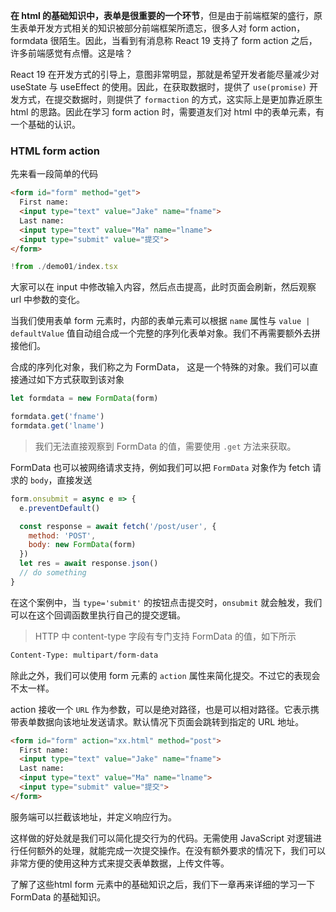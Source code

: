 


**在 html 的基础知识中，表单是很重要的一个环节**，但是由于前端框架的盛行，原生表单开发方式相关的知识被部分前端框架所遗忘，很多人对 form action，formdata 很陌生。因此，当看到有消息称 React 19 支持了 form action 之后，许多前端感觉有点懵。这是啥？

React 19 在开发方式的引导上，意图非常明显，那就是希望开发者能尽量减少对 useState 与 useEffect 的使用。因此，在获取数据时，提供了 `use(promise)` 开发方式，在提交数据时，则提供了 `formaction` 的方式，这实际上是更加靠近原生 html 的思路。因此在学习 form action 时，需要道友们对 html 中的表单元素，有一个基础的认识。

### HTML form action

先来看一段简单的代码

```html
<form id="form" method="get">
  First name:
  <input type="text" value="Jake" name="fname">
  Last name:
  <input type="text" value="Ma" name="lname">
  <input type="submit" value="提交">
</form>
```

<Preview><Demo01 /></Preview>
<CodeTabs>
```jsx !!tabs index.tsx -c
!from ./demo01/index.tsx
```

</CodeTabs>

大家可以在 input 中修改输入内容，然后点击提高，此时页面会刷新，然后观察 url 中参数的变化。

当我们使用表单 form 元素时，内部的表单元素可以根据 `name` 属性与 `value | defaultValue` 值自动组合成一个完整的序列化表单对象。我们不再需要额外去拼接他们。

合成的序列化对象，我们称之为 FormData， 这是一个特殊的对象。我们可以直接通过如下方式获取到该对象

```js
let formdata = new FormData(form)

formdata.get('fname')
formdata.get('lname')
```

> 我们无法直接观察到 FormData 的值，需要使用 `.get` 方法来获取。


FormData 也可以被网络请求支持，例如我们可以把 `FormData` 对象作为 fetch 请求的 `body`，直接发送

```js
form.onsubmit = async e => {
  e.preventDefault()

  const response = await fetch('/post/user', {
    method: 'POST',
    body: new FormData(form)
  })
  let res = await response.json()
  // do something
}
```

在这个案例中，当 `type='submit'` 的按钮点击提交时，`onsubmit` 就会触发，我们可以在这个回调函数里执行自己的提交逻辑。

> HTTP 中 content-type 字段有专门支持 FormData 的值，如下所示
```bash
Content-Type: multipart/form-data
```

除此之外，我们可以使用 form 元素的 `action` 属性来简化提交。不过它的表现会不太一样。

action 接收一个 `URL` 作为参数，可以是绝对路径，也是可以相对路径。它表示携带表单数据向该地址发送请求。默认情况下页面会跳转到指定的 URL 地址。

```html
<form id="form" action="xx.html" method="post">
  First name:
  <input type="text" value="Jake" name="fname">
  Last name:
  <input type="text" value="Ma" name="lname">
  <input type="submit" value="提交">
</form>
```

服务端可以拦截该地址，并定义响应行为。

这样做的好处就是我们可以简化提交行为的代码。无需使用 JavaScript 对逻辑进行任何额外的处理，就能完成一次提交操作。在没有额外要求的情况下，我们可以非常方便的使用这种方式来提交表单数据，上传文件等。

了解了这些html form 元素中的基础知识之后，我们下一章再来详细的学习一下 FormData 的基础知识。
